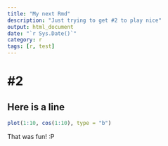 ```yaml
---
title: "My next Rmd"
description: "Just trying to get #2 to play nice"
output: html_document
date: "`r Sys.Date()`"
category: r
tags: [r, test]
---
```


# #2

## Here is a line

```r
plot(1:10, cos(1:10), type = "b")
```

That was fun! :P